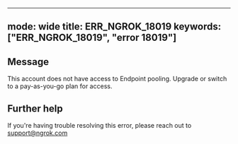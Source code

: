 
---
mode: wide
title: ERR_NGROK_18019
keywords: ["ERR_NGROK_18019", "error 18019"]
---

## Message
This account does not have access to Endpoint pooling. Upgrade or switch to a pay-as-you-go plan for access.




## Further help
If you're having trouble resolving this error, please reach out to [support@ngrok.com](mailto:support@ngrok.com?subject=Help%20with%20ERR_NGROK_18019)

